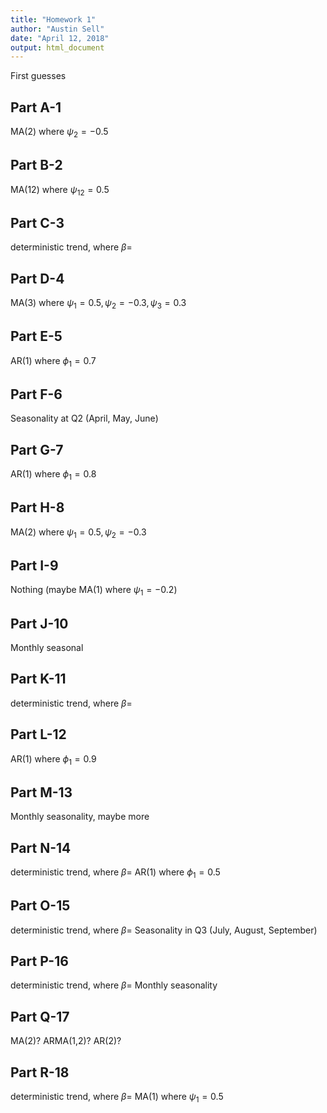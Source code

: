 ```yaml
---
title: "Homework 1"
author: "Austin Sell"
date: "April 12, 2018"
output: html_document
---
```



First guesses

## Part A-1

MA(2) where $\psi_2=-0.5$

## Part B-2

MA(12) where $\psi_{12}=0.5$

## Part C-3

deterministic trend, where $\beta=$

## Part D-4

MA(3) where $\psi_1=0.5, \psi_2=-0.3, \psi_3=0.3$

## Part E-5

AR(1) where $\phi_1=0.7$

## Part F-6

Seasonality at Q2 (April, May, June)

## Part G-7

AR(1) where $\phi_1=0.8$

## Part H-8

MA(2) where $\psi_1=0.5, \psi_2=-0.3$

## Part I-9

Nothing (maybe MA(1) where $\psi_1=-0.2$)

## Part J-10

Monthly seasonal

## Part K-11

deterministic trend, where $\beta=$

## Part L-12

AR(1) where $\phi_1=0.9$

## Part M-13

Monthly seasonality, maybe more

## Part N-14

deterministic trend, where $\beta=$
AR(1) where $\phi_1=0.5$

## Part O-15

deterministic trend, where $\beta=$
Seasonality in Q3 (July, August, September)

## Part P-16

deterministic trend, where $\beta=$
Monthly seasonality

## Part Q-17

MA(2)? ARMA(1,2)?  AR(2)?

## Part R-18

deterministic trend, where $\beta=$
MA(1) where $\psi_1=0.5$


